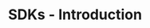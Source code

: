 ---
title: SDKs - Introduction
description: The sdks documentation for the RealGolf.Games project.
---